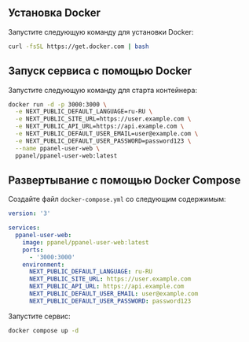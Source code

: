 ## Установка Docker

Запустите следующую команду для установки Docker:

```bash
curl -fsSL https://get.docker.com | bash
```

## Запуск сервиса с помощью Docker

Запустите следующую команду для старта контейнера:

```bash
docker run -d -p 3000:3000 \
  -e NEXT_PUBLIC_DEFAULT_LANGUAGE=ru-RU \
  -e NEXT_PUBLIC_SITE_URL=https://user.example.com \
  -e NEXT_PUBLIC_API_URL=https://api.example.com \
  -e NEXT_PUBLIC_DEFAULT_USER_EMAIL=user@example.com \
  -e NEXT_PUBLIC_DEFAULT_USER_PASSWORD=password123 \
  --name ppanel-user-web \
  ppanel/ppanel-user-web:latest
```

## Развертывание с помощью Docker Compose

Создайте файл `docker-compose.yml` со следующим содержимым:

```yaml
version: '3'

services:
  ppanel-user-web:
    image: ppanel/ppanel-user-web:latest
    ports:
      - '3000:3000'
    environment:
      NEXT_PUBLIC_DEFAULT_LANGUAGE: ru-RU
      NEXT_PUBLIC_SITE_URL: https://user.example.com
      NEXT_PUBLIC_API_URL: https://api.example.com
      NEXT_PUBLIC_DEFAULT_USER_EMAIL: user@example.com
      NEXT_PUBLIC_DEFAULT_USER_PASSWORD: password123
```

Запустите сервис:

```bash
docker compose up -d
```



<Giscus />
